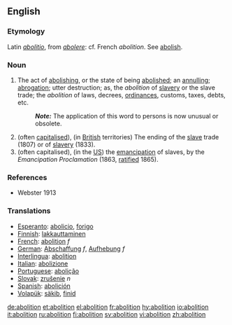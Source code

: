 ==English==
===Etymology===
Latin ''[[abolitio]]'', from ''[[abolere]]'': cf. French ''abolition''. See [[abolish]]. 
===Noun===
{{en-noun}}

#The act of [[abolishing]], or the state of being [[abolished]]; an [[annulling]]; [[abrogation]]; utter destruction; as, the ''abolition'' of [[slave]]ry or the slave trade; the ''abolition'' of laws, decrees, [[ordinances]], customs, taxes, debts, etc.
#:'''''Note:''''' The application of this word to persons is now unusual or obsolete.
#(often [[capitalised]]), (in [[British]] territories) The ending of the [[slave]] trade (1807) or of [[slavery]] (1833).
#(often capitalised), (in the [[US]]) the [[emancipation]] of slaves, by the ''Emancipation Proclamation'' (1863, [[ratified]] 1865).

===References===
*Webster 1913
===Translations===
*[[Esperanto]]: [[abolicio]], [[forigo]] 
*[[Finnish]]: [[lakkauttaminen]]
*[[French]]: [[abolition]] ''f''
*[[German]]: [[Abschaffung]] ''f'', [[Aufhebung]] ''f''
*[[Interlingua]]: [[abolition]] 
*[[Italian]]: [[abolizione]] 
*[[Portuguese]]: [[abolição]] 
*[[Slovak]]: [[zrušenie]] ''n''
*[[Spanish]]: [[abolición]]
*[[Volapük]]: [[säkib]], [[finid]]

[[de:abolition]]
[[et:abolition]]
[[el:abolition]]
[[fr:abolition]]
[[hy:abolition]]
[[io:abolition]]
[[it:abolition]]
[[ru:abolition]]
[[fi:abolition]]
[[sv:abolition]]
[[vi:abolition]]
[[zh:abolition]]